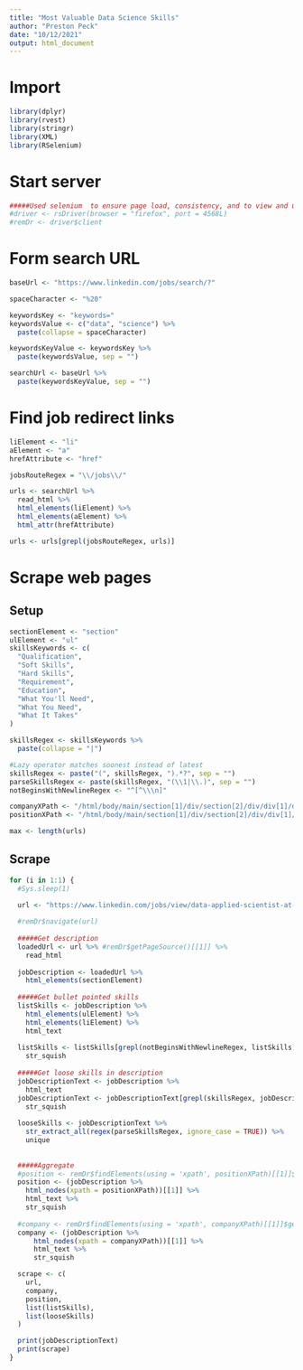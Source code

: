 ```yaml
---
title: "Most Valuable Data Science Skills"
author: "Preston Peck"
date: "10/12/2021"
output: html_document
---
```


# Import
```r
library(dplyr)
library(rvest)
library(stringr)
library(XML)
library(RSelenium)
```



# Start server
```r
#####Used selenium  to ensure page load, consistency, and to view and understand the process
#driver <- rsDriver(browser = "firefox", port = 4568L)
#remDr <- driver$client
```



# Form search URL
```r
baseUrl <- "https://www.linkedin.com/jobs/search/?"

spaceCharacter <- "%20"

keywordsKey <- "keywords="
keywordsValue <- c("data", "science") %>%
  paste(collapse = spaceCharacter)

keywordsKeyValue <- keywordsKey %>%
  paste(keywordsValue, sep = "")

searchUrl <- baseUrl %>% 
  paste(keywordsKeyValue, sep = "")
```



# Find job redirect links
```r
liElement <- "li"
aElement <- "a"
hrefAttribute <- "href"

jobsRouteRegex = "\\/jobs\\/"

urls <- searchUrl %>%
  read_html %>%
  html_elements(liElement) %>%
  html_elements(aElement) %>%
  html_attr(hrefAttribute)

urls <- urls[grepl(jobsRouteRegex, urls)]
```



# Scrape web pages
## Setup
```r
sectionElement <- "section"
ulElement <- "ul"
skillsKeywords <- c(
  "Qualification",
  "Soft Skills",
  "Hard Skills",
  "Requirement",
  "Education",
  "What You'll Need",
  "What You Need",
  "What It Takes"
)

skillsRegex <- skillsKeywords %>%
  paste(collapse = "|")

#Lazy operator matches soonest instead of latest
skillsRegex <- paste("(", skillsRegex, ").*?", sep = "")
parseSkillsRegex <- paste(skillsRegex, "(\\1|\\.)", sep = "")
notBeginsWithNewlineRegex <- "^[^\\\n]"

companyXPath <- "/html/body/main/section[1]/div/section[2]/div/div[1]/div/h4/div[1]/span[1]/a"
positionXPath <- "/html/body/main/section[1]/div/section[2]/div/div[1]/div/h1"

max <- length(urls)
```



## Scrape
```r
for (i in 1:1) {
  #Sys.sleep(1)
  
  url <- "https://www.linkedin.com/jobs/view/data-applied-scientist-at-microsoft-2728708352?refId=0mjCey64wlPBGB7jUV4Q5A%3D%3D&trackingId=7mAT8GpiogFqF4OWvOMwpA%3D%3D&position=1&pageNum=0&trk=public_jobs_jserp-result_search-card" #$urls[i]

  #remDr$navigate(url)
  
  #####Get description
  loadedUrl <- url %>% #remDr$getPageSource()[[1]] %>%
    read_html
    
  jobDescription <- loadedUrl %>%
    html_elements(sectionElement)
  
  #####Get bullet pointed skills
  listSkills <- jobDescription %>%
    html_elements(ulElement) %>%
    html_elements(liElement) %>%
    html_text
  
  listSkills <- listSkills[grepl(notBeginsWithNewlineRegex, listSkills)] %>%
    str_squish
  
  #####Get loose skills in description
  jobDescriptionText <- jobDescription %>%
    html_text
  jobDescriptionText <- jobDescriptionText[grepl(skillsRegex, jobDescriptionText, ignore.case = TRUE)][1] %>%
    str_squish
    
  looseSkills <- jobDescriptionText %>%
    str_extract_all(regex(parseSkillsRegex, ignore_case = TRUE)) %>%
    unique
  
  
  #####Aggregate
  #position <- remDr$findElements(using = 'xpath', positionXPath)[[1]]$getElementText()[[1]]
  position <- (jobDescription %>%
    html_nodes(xpath = positionXPath))[[1]] %>%
    html_text %>%
    str_squish
  
  #company <- remDr$findElements(using = 'xpath', companyXPath)[[1]]$getElementText()[[1]]
  company <- (jobDescription %>%
      html_nodes(xpath = companyXPath))[[1]] %>%
      html_text %>%
      str_squish

  scrape <- c(
    url,
    company,
    position,
    list(listSkills),
    list(looseSkills)
  )

  print(jobDescriptionText)
  print(scrape)
}
```